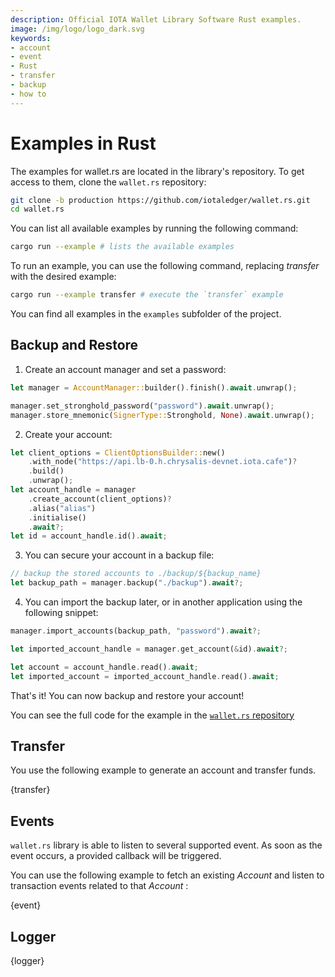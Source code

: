 ```yaml
---
description: Official IOTA Wallet Library Software Rust examples.
image: /img/logo/logo_dark.svg
keywords:
- account
- event
- Rust
- transfer
- backup
- how to
---
```


# Examples in Rust

The examples for wallet.rs are located in the library's repository. To get access to them, clone the `wallet.rs` repository:

```bash
git clone -b production https://github.com/iotaledger/wallet.rs.git
cd wallet.rs
```

You can list all available examples by running the following command:

```bash
cargo run --example # lists the available examples
```

To run an example, you can use the following command, replacing _transfer_ with the desired example:

```bash
cargo run --example transfer # execute the `transfer` example
```

You can find all examples in the `examples` subfolder of the project.

## Backup and Restore

1. Create an account manager and set a password:

```rust
let manager = AccountManager::builder().finish().await.unwrap();

manager.set_stronghold_password("password").await.unwrap();
manager.store_mnemonic(SignerType::Stronghold, None).await.unwrap();
```

2. Create your account:

```rust
let client_options = ClientOptionsBuilder::new()
    .with_node("https://api.lb-0.h.chrysalis-devnet.iota.cafe")?
    .build()
    .unwrap();
let account_handle = manager
    .create_account(client_options)?
    .alias("alias")
    .initialise()
    .await?;
let id = account_handle.id().await;
```

3. You can secure your account in a backup file:
```rust
// backup the stored accounts to ./backup/${backup_name}
let backup_path = manager.backup("./backup").await?;

```

4. You can import the backup later, or in another application using the following snippet:

```rust
manager.import_accounts(backup_path, "password").await?;

let imported_account_handle = manager.get_account(&id).await?;

let account = account_handle.read().await;
let imported_account = imported_account_handle.read().await;
```

That's it! You can now backup and restore your account!

You can see the full code for the example in the [`wallet.rs` repository](https://github.com/iotaledger/wallet.rs/blob/production/examples/backup_and_restore.rs)


## Transfer

You use the following example to generate an account and transfer funds. 

<CodeBlock className="language-rust">
  {transfer}
</CodeBlock>

## Events

`wallet.rs` library is able to listen to several supported event. As soon as the event occurs, a provided callback will be triggered.

You can use the following example to fetch an existing _Account_ and listen to transaction events related to that _Account_ :

<CodeBlock className="language-rust">
  {event}
</CodeBlock>

## Logger

<CodeBlock className="language-rust">
  {logger}
</CodeBlock>
